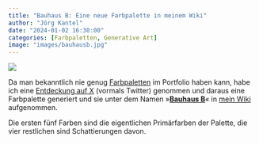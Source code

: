 ```yaml
---
title: "Bauhaus B: Eine neue Farbpalette in meinem Wiki"
author: "Jörg Kantel"
date: "2024-01-02 16:30:00"
categories: [Farbpaletten, Generative Art]
image: "images/bauhausb.jpg"
---
```


[![](images/bauhausb-b.jpg)](https://www.flickr.com/photos/schockwellenreiter/53437801771/)

Da man bekanntlich nie genug [Farbpaletten](http://cognitiones.kantel-chaos-team.de/multimedia/farbpaletten/farbpaletten.html) im Portfolio haben kann, habe ich eine [Entdeckung auf X](https://twitter.com/rosbeldev/status/1741889032919941280?t=Ad1PYU04yjMxfIehxpjyHg) (vormals Twitter) genommen und daraus eine Farbpalette generiert und sie unter dem Namen »**[Bauhaus B](http://cognitiones.kantel-chaos-team.de/multimedia/farbpaletten/bauhausb.html)**« in [mein Wiki](http://cognitiones.kantel-chaos-team.de/index.html) aufgenommen.

Die ersten fünf Farben sind die eigentlichen Primärfarben der Palette, die vier restlichen sind Schattierungen davon.